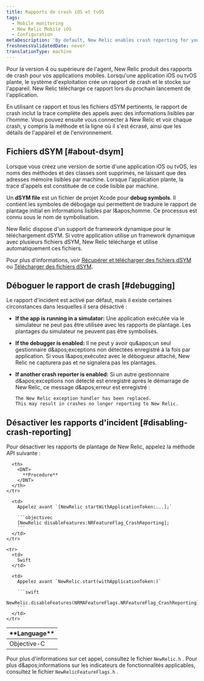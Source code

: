 ```yaml
---
title: Rapports de crash iOS et tvOS
tags:
  - Mobile monitoring
  - New Relic Mobile iOS
  - Configuration
metaDescription: 'By default, New Relic enables crash reporting for your mobile iOS apps to help track and diagnose crashes.'
freshnessValidatedDate: never
translationType: machine
---
```


Pour la version 4 ou supérieure de l'agent, New Relic produit des rapports de crash pour vos applications mobiles. Lorsqu'une application iOS ou tvOS plante, le système d'exploitation crée un rapport de crash et le stocke sur l'appareil. New Relic télécharge ce rapport lors du prochain lancement de l'application.

En utilisant ce rapport et tous les fichiers dSYM pertinents, le rapport de crash inclut la trace complète des appels avec des informations lisibles par l'homme. Vous pouvez ensuite vous connecter à New Relic et voir chaque crash, y compris la méthode et la ligne où il s'est écrasé, ainsi que les détails de l'appareil et de l'environnement.

## Fichiers dSYM [#about-dsym]

Lorsque vous créez une version de sortie d'une application iOS ou tvOS, les noms des méthodes et des classes sont supprimés, ne laissant que des adresses mémoire lisibles par machine. Lorsque l'application plante, la trace d'appels est constituée de ce code lisible par machine.

Un <DNT>**dSYM file**</DNT> est un fichier de projet Xcode pour <DNT>**debug symbols**</DNT>. Il contient les symboles de débogage qui permettent de traduire le rapport de plantage initial en informations lisibles par l&amp;apos;homme. Ce processus est connu sous le nom de symbolisation.

New Relic dispose d'un support de framework dynamique pour le téléchargement dSYM. Si votre application utilise un framework dynamique avec plusieurs fichiers dSYM, New Relic télécharge et utilise automatiquement ces fichiers.

Pour plus d'informations, voir [Récupérer et télécharger des fichiers dSYM](/docs/mobile-monitoring/new-relic-mobile-ios/install-configure/retrieve-upload-dsyms) ou [Télécharger des fichiers dSYM](/docs/mobile-monitoring/new-relic-mobile-ios/install-configure/upload-dsyms-bitcode-apps).

## Déboguer le rapport de crash [#debugging]

Le rapport d'incident est activé par défaut, mais il existe certaines circonstances dans lesquelles il sera désactivé :

* <DNT>**If the app is running in a simulator:**</DNT> Une application exécutée via le simulateur ne peut pas être utilisée avec les rapports de plantage. Les plantages du simulateur ne peuvent pas être symbolisés.

* <DNT>**If the debugger is enabled:**</DNT> Il ne peut y avoir qu&amp;apos;un seul gestionnaire d&amp;apos;exceptions non détectées enregistré à la fois par application. Si vous l&amp;apos;exécutez avec le débogueur attaché, New Relic ne capturera pas et ne signalera pas les plantages.

* <DNT>**If another crash reporter is enabled:**</DNT> Si un autre gestionnaire d&amp;apos;exceptions non détecté est enregistré après le démarrage de New Relic, ce message d&amp;apos;erreur est enregistré :

  ```
  The New Relic exception handler has been replaced. 
  This may result in crashes no longer reporting to New Relic.
  ```

## Désactiver les rapports d'incident [#disabling-crash-reporting]

Pour désactiver les rapports de plantage de New Relic, appelez la méthode API suivante :

<table>
  <thead>
    <tr>
      <th style={{ width: "200px" }}>
        <DNT>
          **Language**
        </DNT>
      </th>

      <th>
        <DNT>
          **Procedure**
        </DNT>
      </th>
    </tr>
  </thead>

  <tbody>
    <tr>
      <td>
        Objective-C
      </td>

      <td>
        Appelez avant `[NewRelic startWithApplicationToken:...];`

        ```objectivec
        [NewRelic disableFeatures:NRFeatureFlag_CrashReporting];
        ```
      </td>
    </tr>

    <tr>
      <td>
        Swift
      </td>

      <td>
        Appelez avant `NewRelic.start(withApplicationToken:)`

        ```swift
        NewRelic.disableFeatures(NRMAFeatureFlags.NRFeatureFlag_CrashReporting)
        ```
      </td>
    </tr>
  </tbody>
</table>

Pour plus d'informations sur cet appel, consultez le fichier `NewRelic.h` . Pour plus d&amp;apos;informations sur les indicateurs de fonctionnalités applicables, consultez le fichier `NewRelicFeatureFlags.h` .